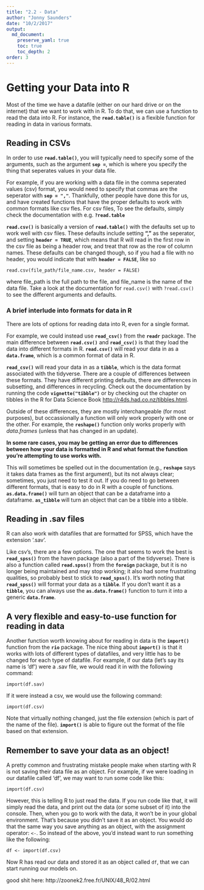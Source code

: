 ```yaml
---
title: "2.2 - Data"
author: "Jonny Saunders"
date: "10/2/2017"
output: 
  md_document:
    preserve_yaml: true
    toc: true
    toc_depth: 2
order: 3
---
```

# Getting your Data into R

Most of the time we have a datafile (either on our hard drive or on the internet) that we want to work with in R. To do that, we can use a function to read the data into R. For instance, the **`read.table()`** is a flexible function for reading in data in various formats. 

## Reading in CSVs
In order to use **`read.table()`**, you will typically need to specify some of the arguments, such as the argument **`sep = `**, which is where you specify the thing that seperates values in your data file.   

For example, if you are working with a data file in the comma seperated values (csv) format, you would need to specify that commas are the seperator with **`sep = ","`**. Thankfully, other people have done this for us, and have created functions that have the proper defaults to work with common formats like csv fles. For csv files, To see the defaults, simply check the documentation with e.g.  **`?read.table`**  

**`read.csv()`** is basically a version of **`read.table()`** with the defaults set up to work well with csv files. These defaults include setting **","** as the seperator, and setting **`header = TRUE`**, which means that R will read in the first row in the csv file as being a header row, and treat that row as the row of column names. These defaults can be changed though, so if you had a file with no header, you would indicate that with **`header = FALSE`**, like so  

`read.csv(file_path/file_name.csv, header = FALSE)` 

where file_path is the full path to the file, and file_name is the name of the data file. Take a look at the documentation for `read.csv()` with `?read.csv()` to see the different arguments and defaults.


### A brief interlude into formats for data in R
There are lots of options for reading data into R, even for a single format.  

For example, we could instead use **`read_csv()`** from the **`readr`** package. The main difference between **`read.csv()`** and **`read_csv()`** is that they load the data into different formats in R. **`read.csv()`** will read your data in as a **`data.frame`**, which is a common format of data in R.  

**`read_csv()`** will read your data in as a **`tibble`**, which is the data format associated with the tidyverse. There are a couple of differences between these formats. They have different printing defaults, there are differences in subsetting, and differences in recycling. Check out the documentation by running the code **`vignette("tibble")`** or by checking out the chapter on tibbles in the R for Data Science Book <http://r4ds.had.co.nz/tibbles.html>. 

Outside of these differences, they are mostly interchangeable (for most purposes), but occassionally a function will only work properly with one or the other. For example, the **`reshape()`** function only works properly with *data.frames* (unless that has changed in an update).  

**In some rare cases, you may be getting an error due to differences between how your data is formatted in R and what format the function you're attempting to use works with.**  

This will sometimes be spelled out in the documentation (e.g., **`reshape`** says it takes data frames as the first argument), but its not always clear; sometimes, you just need to test it out. If you do need to go between different formats, that is easy to do in R with a couple of functions. **`as.data.frame()`** will turn an object that can be a dataframe into a dataframe. **`as_tibble`** will turn an object that can be a tibble into a tibble. 

## Reading in .sav files

R can also work with datafiles that are formatted for SPSS, which have the extension '.sav'.  

Like csv's, there are a few options. The one that seems to work the best is **`read_spss()`** from the haven package (also a part of the tidyverse). There is also a function called **`read.spss()`** from the **`foreign`** package, but it is no longer being maintained and may stop working; it also had some frustrating qualities, so probably best to stick to **`read_spss()`**. It's worth noting that **`read_spss()`** will format your data as a **`tibble`**. If you don't want it as a **`tibble`**, you can always use the **`as.data.frame()`** function to turn it into a generic **`data.frame`**.

## A very flexible and easy-to-use function for reading in data

Another function worth knowing about for reading in data is the **`import()`** function from the **`rio`** package. The nice thing about **`import()`** is that it works with lots of different types of datafiles, and very little has to be changed for each type of datafile. For example, if our data (let's say its name is 'df') were a .sav file, we would read it in with the following command:  

`import(df.sav)`

If it were instead a csv, we would use the following command:

`import(df.csv)`

Note that virtually nothing changed, just the file extension (which is part of the name of the file). **`import()`** is able to figure out the format of the file based on that extension.

## Remember to save your data as an object!

A pretty common and frustrating mistake people make when starting with R is not saving their data file as an object. For example, if we were loading in our datafile called 'df', we may want to run some code like this:

`import(df.csv)`

However, this is telling R to just read the data. If you run code like that, it will simply read the data, and print out the data (or some subset of it) into the console. Then, when you go to work with the data, it won't be in your global environment. That's because you didn't save it as an object. You would do that the same way you save anything as an object, with the assignment operator: `<-`. So instead of the above, you'd instead want to run something like the following:

`df <- import(df.csv)`

Now R has read our data and stored it as an object called `df`, that we can start running our models on.


good shit here: http://zoonek2.free.fr/UNIX/48_R/02.html